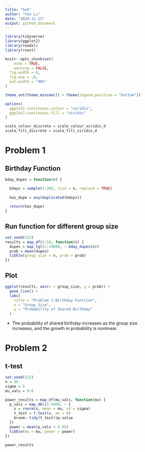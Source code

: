 ```yaml
---
title: "hw5"
author: "Yan Li"
date: "2024-11-13"
output: github_document
---
```


```r
library(tidyverse)
library(ggplot2)
library(readxl)
library(rvest)

knitr::opts_chunk$set(
	echo = TRUE,
	warning = FALSE,
  fig.width = 6,
  fig.asp = .6,
  out.width = "90%"
)

theme_set(theme_minimal() + theme(legend.position = "bottom"))

options(
  ggplot2.continuous.colour = "viridis",
  ggplot2.continuous.fill = "viridis"
)

scale_colour_discrete = scale_colour_viridis_d
scale_fill_discrete = scale_fill_viridis_d
```


# Problem 1
## Birthday Function
```r
bday_dupes = function(n) {

  bdays = sample(1:365, size = n, replace = TRUE)
  
  has_dupe = any(duplicated(bdays))
  
  return(has_dupe)
}

```
## Run function for different group size
```r
set.seed(123)
results = map_df(2:50, function(n) {
  dupes = map_lgl(1:10000, ~ bday_dupes(n))
  prob = mean(dupes)
  tibble(group_size = n, prob = prob)
})
```
## Plot
```r
ggplot(results, aes(x = group_size, y = prob)) +
  geom_line() +
  labs(
    title = "Problem 1:Birthday Function",
    x = "Group Size",
    y = "Probability of Shared Birthday"
  )
```
- The probability of shared birthday increases as the group size increases, and the growth in probability is nonlinear.

# Problem 2
## t-test
```r
set.seed(123)
n = 30
sigma = 5
mu_vals = 0:6

power_results = map_df(mu_vals, function(mu) {
  p_vals = map_dbl(1:5000, ~ {
    x = rnorm(n, mean = mu, sd = sigma)
    t_test = t.test(x, mu = 0)
    broom::tidy(t_test)$p.value
  })
  power = mean(p_vals < 0.05)
  tibble(mu = mu, power = power)
})

power_results
```



